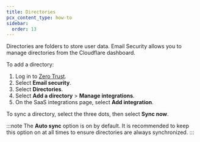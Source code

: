 ```yaml
---
title: Directories
pcx_content_type: how-to
sidebar:
  order: 13
---
```


Directories are folders to store user data. Email Security allows you to manage directories from the Cloudflare dashboard.

To add a directory:

1. Log in to [Zero Trust](https://one.dash.cloudflare.com/).
2. Select **Email security**.
3. Select **Directories**.
4. Select **Add a directory** > **Manage integrations**.
5. On the SaaS integrations page, select **Add integration**.

To sync a directory, select the three dots, then select **Sync now**.

:::note
The **Auto sync** option is on by default. It is recommended to keep this option on at all times to ensure directories are always synchronized.
:::